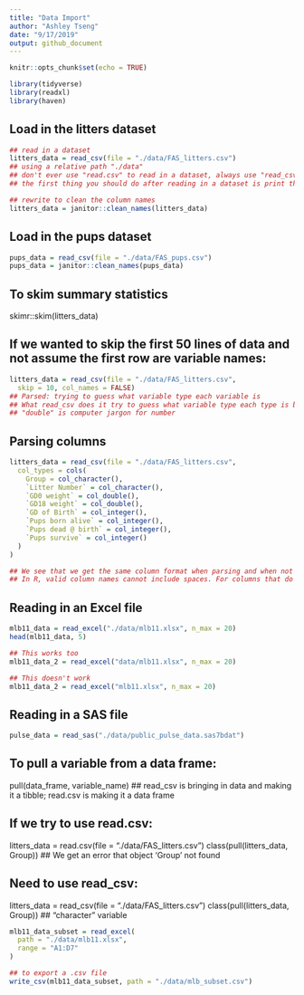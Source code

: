 ```yaml
---
title: "Data Import"
author: "Ashley Tseng"
date: "9/17/2019"
output: github_document
---
```


```r
knitr::opts_chunk$set(echo = TRUE)

library(tidyverse)
library(readxl)
library(haven)
```

## Load in the litters dataset

```r
## read in a dataset
litters_data = read_csv(file = "./data/FAS_litters.csv")
## using a relative path "./data"
## don't ever use "read.csv" to read in a dataset, always use "read_csv"
## the first thing you should do after reading in a dataset is print the dataframe; can also use View(litters_data)

## rewrite to clean the column names
litters_data = janitor::clean_names(litters_data)
```

## Load in the pups dataset

```r
pups_data = read_csv(file = "./data/FAS_pups.csv")
pups_data = janitor::clean_names(pups_data)
```

## To skim summary statistics
skimr::skim(litters_data)

## If we wanted to skip the first 50 lines of data and not assume the first row are variable names:
```r
litters_data = read_csv(file = "./data/FAS_litters.csv",
  skip = 10, col_names = FALSE)
## Parsed: trying to guess what variable type each variable is
## What read_csv does it try to guess what variable type each type is based on skimming the data
## "double" is computer jargon for number
```

## Parsing columns
```r
litters_data = read_csv(file = "./data/FAS_litters.csv",
  col_types = cols(
    Group = col_character(),
    `Litter Number` = col_character(),
    `GD0 weight` = col_double(),
    `GD18 weight` = col_double(),
    `GD of Birth` = col_integer(),
    `Pups born alive` = col_integer(),
    `Pups dead @ birth` = col_integer(),
    `Pups survive` = col_integer()
  )
)

## We see that we get the same column format when parsing and when not parsing
## In R, valid column names cannot include spaces. For columns that do include spaces, need to use back ticks ``
```

## Reading in an Excel file
```r
mlb11_data = read_excel("./data/mlb11.xlsx", n_max = 20)
head(mlb11_data, 5)

## This works too
mlb11_data_2 = read_excel("data/mlb11.xlsx", n_max = 20)

## This doesn't work
mlb11_data_2 = read_excel("mlb11.xlsx", n_max = 20)
```

## Reading in a SAS file
```r
pulse_data = read_sas("./data/public_pulse_data.sas7bdat")
```

## To pull a variable from a data frame:
pull(data_frame, variable_name)
## read_csv is bringing in data and making it a tibble; read.csv is making it a data frame

## If we try to use read.csv:
litters_data = read.csv(file = "./data/FAS_litters.csv")
class(pull(litters_data, Group))
## We get an error that object 'Group' not found

## Need to use read_csv:
litters_data = read_csv(file = "./data/FAS_litters.csv")
class(pull(litters_data, Group))
## "character" variable

```r
mlb11_data_subset = read_excel(
  path = "./data/mlb11.xlsx",
  range = "A1:D7"
)

## to export a .csv file
write_csv(mlb11_data_subset, path = "./data/mlb_subset.csv")
```